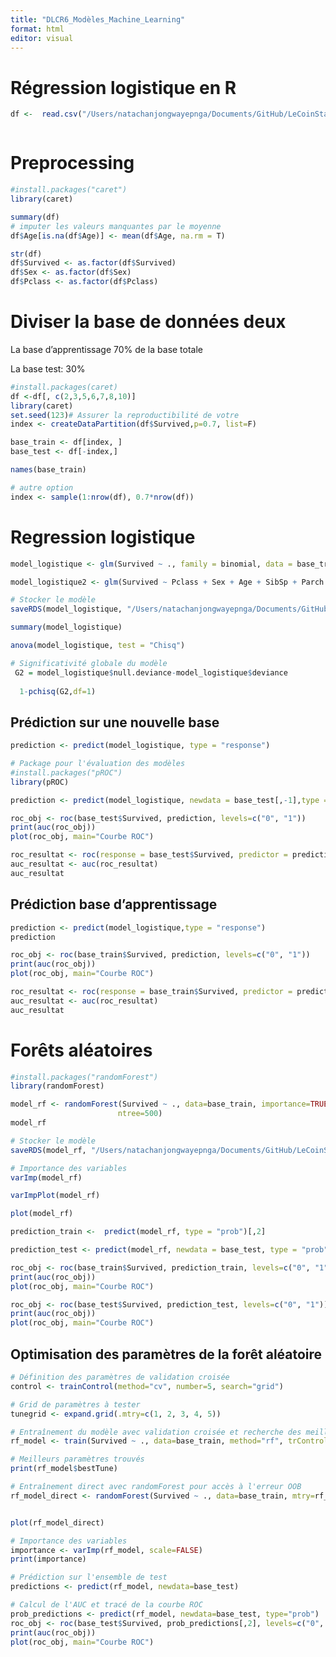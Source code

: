 ```yaml
---
title: "DLCR6_Modèles_Machine_Learning"
format: html
editor: visual
---
```


# Régression logistique en R

```r
df <-  read.csv("/Users/natachanjongwayepnga/Documents/GitHub/LeCoinStat/R_Pour_La_Datascience/Jour6/titanic.csv")



```

# Preprocessing

```r
#install.packages("caret")
library(caret)
```

```r
summary(df)
# imputer les valeurs manquantes par le moyenne
df$Age[is.na(df$Age)] <- mean(df$Age, na.rm = T)
```

```r
str(df)
df$Survived <- as.factor(df$Survived)
df$Sex <- as.factor(df$Sex)
df$Pclass <- as.factor(df$Pclass)
```

# Diviser la base de données deux

La base d'apprentissage 70% de la base totale

La base test: 30%

```r
#install.packages(caret)
df <-df[, c(2,3,5,6,7,8,10)]
library(caret)
set.seed(123)# Assurer la reproductibilité de votre 
index <- createDataPartition(df$Survived,p=0.7, list=F)
```

```r
base_train <- df[index, ]
base_test <- df[-index,]

names(base_train)
```

```r
# autre option
index <- sample(1:nrow(df), 0.7*nrow(df))


```

# Regression logistique

```r
model_logistique <- glm(Survived ~ ., family = binomial, data = base_train)

model_logistique2 <- glm(Survived ~ Pclass + Sex + Age + SibSp + Parch + Fare, family = binomial, data = base_train)
```

```r
# Stocker le modèle
saveRDS(model_logistique, "/Users/natachanjongwayepnga/Documents/GitHub/LeCoinStat/R_Pour_La_Datascience/Jour7/model_logistique_final.rds")
```

```r
summary(model_logistique)
```

```r
anova(model_logistique, test = "Chisq")
```

```r

# Significativité globale du modèle
 G2 = model_logistique$null.deviance-model_logistique$deviance
 
  1-pchisq(G2,df=1)
```

## Prédiction sur une nouvelle base

```r
prediction <- predict(model_logistique, type = "response")

```

```r
# Package pour l'évaluation des modèles
#install.packages("pROC")
library(pROC)

prediction <- predict(model_logistique, newdata = base_test[,-1],type = "response")


```

```r
roc_obj <- roc(base_test$Survived, prediction, levels=c("0", "1"))
print(auc(roc_obj))
plot(roc_obj, main="Courbe ROC")
```

```r

roc_resultat <- roc(response = base_test$Survived, predictor = prediction)
auc_resultat <- auc(roc_resultat)
auc_resultat

```

## Prédiction base d'apprentissage

```r

prediction <- predict(model_logistique,type = "response")
prediction

roc_obj <- roc(base_train$Survived, prediction, levels=c("0", "1"))
print(auc(roc_obj))
plot(roc_obj, main="Courbe ROC")

roc_resultat <- roc(response = base_train$Survived, predictor = prediction)
auc_resultat <- auc(roc_resultat)
auc_resultat
```

# Forêts aléatoires

```r
#install.packages("randomForest")
library(randomForest)
```

```r
model_rf <- randomForest(Survived ~ ., data=base_train, importance=TRUE,
                        ntree=500)
model_rf
```

```r
# Stocker le modèle
saveRDS(model_rf, "/Users/natachanjongwayepnga/Documents/GitHub/LeCoinStat/R_Pour_La_Datascience/Jour7/model_randomforest.rds")
```

```r
# Importance des variables
varImp(model_rf)
```

```r
varImpPlot(model_rf)
```

```r
plot(model_rf)
```

```r
prediction_train <-  predict(model_rf, type = "prob")[,2]

```

```r
prediction_test <- predict(model_rf, newdata = base_test, type = "prob")[,2]

```

```r
roc_obj <- roc(base_train$Survived, prediction_train, levels=c("0", "1"))
print(auc(roc_obj))
plot(roc_obj, main="Courbe ROC")
```

```r
roc_obj <- roc(base_test$Survived, prediction_test, levels=c("0", "1"))
print(auc(roc_obj))
plot(roc_obj, main="Courbe ROC")
```

## Optimisation des paramètres de la forêt aléatoire

```r

# Définition des paramètres de validation croisée
control <- trainControl(method="cv", number=5, search="grid")

# Grid de paramètres à tester
tunegrid <- expand.grid(.mtry=c(1, 2, 3, 4, 5))

# Entraînement du modèle avec validation croisée et recherche des meilleurs hyperparamètres
rf_model <- train(Survived ~ ., data=base_train, method="rf", trControl=control, tuneGrid=tunegrid, ntree=500)
```

```r

# Meilleurs paramètres trouvés
print(rf_model$bestTune)
```

```r

# Entraînement direct avec randomForest pour accès à l'erreur OOB
rf_model_direct <- randomForest(Survived ~ ., data=base_train, mtry=rf_model$bestTune$mtry, ntree=500)


plot(rf_model_direct)

# Importance des variables
importance <- varImp(rf_model, scale=FALSE)
print(importance)

```

```r

# Prédiction sur l'ensemble de test
predictions <- predict(rf_model, newdata=base_test)
```

```r

# Calcul de l'AUC et tracé de la courbe ROC
prob_predictions <- predict(rf_model, newdata=base_test, type="prob")
roc_obj <- roc(base_test$Survived, prob_predictions[,2], levels=c("0", "1"))
print(auc(roc_obj))
plot(roc_obj, main="Courbe ROC")

```

